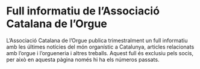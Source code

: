 # Full informatiu de l’Associació Catalana de l’Orgue

L’Associació Catalana de l’Orgue publica trimestralment un full informatiu amb les últimes notícies del món organístic a Catalunya, articles relacionats amb l’orgue i l’orgueneria i altres treballs. Aquest full és exclusiu pels socis, per això en aquesta pàgina només hi ha els números passats.

